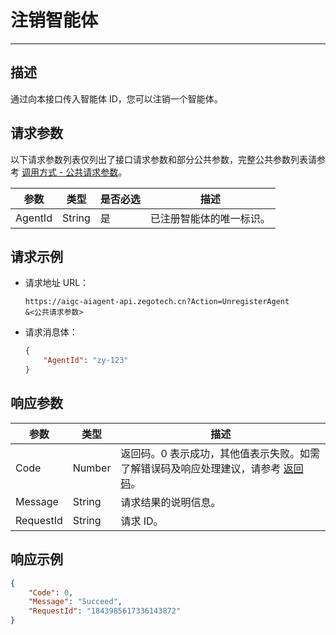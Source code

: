 # 注销智能体

---

##  描述

通过向本接口传入智能体 ID，您可以注销一个智能体。


<PostPrototype link="https://aigc-aiagent-api.zegotech.cn?Action=UnregisterAgent" />

## 请求参数

以下请求参数列表仅列出了接口请求参数和部分公共参数，完整公共参数列表请参考 [调用方式 - 公共请求参数](./../accessing-server-apis.mdx#公共请求参数)。

| 参数               | 类型   | 是否必选 | 描述             |
|------------------|------|------|-------------------------|
| AgentId          | String | 是    | 已注册智能体的唯一标识。                                                        |

## 请求示例

- 请求地址 URL：

    ```https
    https://aigc-aiagent-api.zegotech.cn?Action=UnregisterAgent
    &<公共请求参数>
    ```

- 请求消息体：
    ```json
    {
        "AgentId": "zy-123"
    }
    ```

## 响应参数

| 参数 | 类型 | 描述 |
|------|------|------|
| Code | Number | 返回码。0 表示成功，其他值表示失败。如需了解错误码及响应处理建议，请参考 [返回码](./../return-codes.mdx)。 |
| Message | String | 请求结果的说明信息。 |
| RequestId | String | 请求 ID。 |

## 响应示例

```json
{
    "Code": 0,
    "Message": "Succeed",
    "RequestId": "1843985617336143872"
}
```


